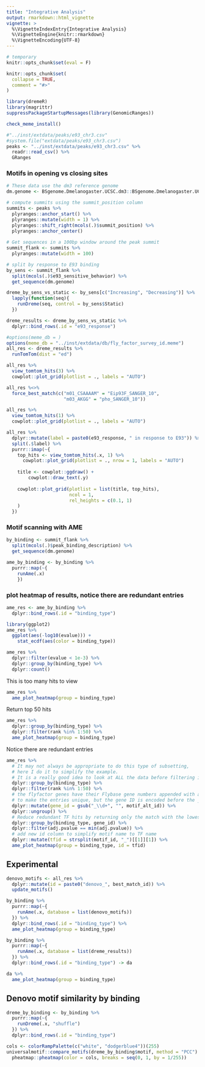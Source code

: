 ```yaml
---
title: "Integrative Analysis"
output: rmarkdown::html_vignette
vignette: >
  %\VignetteIndexEntry{Integrative Analysis}
  %\VignetteEngine{knitr::rmarkdown}
  %\VignetteEncoding{UTF-8}
---
```

```r
# temporary
knitr::opts_chunk$set(eval = F)
```

```r
knitr::opts_chunk$set(
  collapse = TRUE,
  comment = "#>"
)
```

```r
library(dremeR)
library(magrittr)
suppressPackageStartupMessages(library(GenomicRanges))
```

```r
check_meme_install()
```


```r
#"../inst/extdata/peaks/e93_chr3.csv"
#system.file("extdata/peaks/e93_chr3.csv")
peaks <- "../inst/extdata/peaks/e93_chr3.csv" %>% 
  readr::read_csv() %>% 
  GRanges
```

### Motifs in opening vs closing sites
```r
# These data use the dm3 reference genome
dm.genome <- BSgenome.Dmelanogaster.UCSC.dm3::BSgenome.Dmelanogaster.UCSC.dm3

# compute summits using the summit_position column
summits <- peaks %>% 
  plyranges::anchor_start() %>% 
  plyranges::mutate(width = 1) %>% 
  plyranges::shift_right(mcols(.)$summit_position) %>% 
  plyranges::anchor_center()
  
# Get sequences in a 100bp window around the peak summit
summit_flank <- summits %>% 
  plyranges::mutate(width = 100)

# split by response to E93 binding
by_sens <- summit_flank %>% 
  split(mcols(.)$e93_sensitive_behavior) %>% 
  get_sequence(dm.genome)
```

```r
dreme_by_sens_vs_static <- by_sens[c("Increasing", "Decreasing")] %>% 
  lapply(function(seq){
    runDreme(seq, control = by_sens$Static)
  })
```

```r
dreme_results <- dreme_by_sens_vs_static %>% 
  dplyr::bind_rows(.id = "e93_response")
```
```r
#options(meme_db = )
options(meme_db = "../inst/extdata/db/fly_factor_survey_id.meme")
all_res <- dreme_results %>% 
  runTomTom(dist = "ed")
```

```r
all_res %>% 
  view_tomtom_hits(3) %>% 
  cowplot::plot_grid(plotlist = ., labels = "AUTO")
```
```r
all_res %<>% 
  force_best_match(c("m01_CSAAAAM" = "Eip93F_SANGER_10",
                     "m03_AKGG" = "pho_SANGER_10"))
```


```r
all_res %>% 
  view_tomtom_hits(1) %>% 
  cowplot::plot_grid(plotlist = ., labels = "AUTO")
```

```r
all_res %>% 
  dplyr::mutate(label = paste0(e93_response, " in response to E93")) %>% 
  split(.$label) %>% 
  purrr::imap(~{
    top_hits <- view_tomtom_hits(.x, 1) %>% 
      cowplot::plot_grid(plotlist = ., nrow = 1, labels = "AUTO")
    
    title <- cowplot::ggdraw() +
        cowplot::draw_text(.y)
    
    cowplot::plot_grid(plotlist = list(title, top_hits), 
                       ncol = 1,
                       rel_heights = c(0.1, 1)
    )
  })
```

### Motif scanning with AME
```r
by_binding <- summit_flank %>% 
  split(mcols(.)$peak_binding_description) %>% 
  get_sequence(dm.genome)
```
```r
ame_by_binding <- by_binding %>% 
  purrr::map(~{
    runAme(.x)
    })
```

### plot heatmap of results, notice there are redundant entries
```r
ame_res <- ame_by_binding %>% 
  dplyr::bind_rows(.id = "binding_type")
```
```r
library(ggplot2)
ame_res %>% 
  ggplot(aes(-log10(evalue))) +
    stat_ecdf(aes(color = binding_type))
```
```r
ame_res %>% 
  dplyr::filter(evalue < 1e-3) %>% 
  dplyr::group_by(binding_type) %>% 
  dplyr::count()
```

This is too many hits to view
```r
ame_res %>% 
  ame_plot_heatmap(group = binding_type)
```

Return top 50 hits
```r
ame_res %>% 
  dplyr::group_by(binding_type) %>% 
  dplyr::filter(rank %in% 1:50) %>% 
  ame_plot_heatmap(group = binding_type)
```

Notice there are redundant entries
```r
ame_res %>% 
  # It may not always be appropriate to do this type of subsetting,
  # here I do it to simplify the example.
  # It is a really good idea to look at ALL the data before filtering in this way
  dplyr::group_by(binding_type) %>% 
  dplyr::filter(rank %in% 1:50) %>% 
  # the flyfactor genes have their Flybase gene numbers appended with a _<number> 
  # to make the entries unique, but the gene ID is encoded before the _
  dplyr::mutate(gene_id = gsub("_\\d+", "", motif_alt_id)) %>% 
  dplyr::ungroup() %>% 
  # Reduce redundant TF hits by returning only the match with the lowest p-value for each TF
  dplyr::group_by(binding_type, gene_id) %>% 
  dplyr::filter(adj.pvalue == min(adj.pvalue)) %>% 
  # add new id column to simplify motif name to TF name
  dplyr::mutate(tfid = strsplit(motif_id, "_")[[1]][1]) %>% 
  ame_plot_heatmap(group = binding_type, id = tfid) 
```

## Experimental
```r
denovo_motifs <- all_res %>% 
  dplyr::mutate(id = paste0("denovo_", best_match_id)) %>% 
  update_motifs()
```

```r
by_binding %>% 
  purrr::map(~{
    runAme(.x, database = list(denovo_motifs))
  }) %>% 
  dplyr::bind_rows(.id = "binding_type") %>% 
  ame_plot_heatmap(group = binding_type)
```

```r
by_binding %>% 
  purrr::map(~{
    runAme(.x, database = list(dreme_results))
  }) %>% 
  dplyr::bind_rows(.id = "binding_type") -> da
```
```r
da %>% 
  ame_plot_heatmap(group = binding_type)
```

## Denovo motif similarity by binding
```r
dreme_by_binding <- by_binding %>% 
  purrr::map(~{
    runDreme(.x, "shuffle")
  }) %>% 
  dplyr::bind_rows(.id = "binding_type")
```
```r
cols <- colorRampPalette(c("white", "dodgerblue4"))(255)
universalmotif::compare_motifs(dreme_by_binding$motif, method = "PCC") %>% 
  pheatmap::pheatmap(color = cols, breaks = seq(0, 1, by = 1/255))
```

